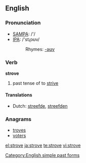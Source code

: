 ==English==

===Pronunciation===
* [[w:SAMPA|SAMPA]]: /'/
* [[w:IPA|IPA]]: /'stɻɔʊv/
*: Rhymes: [[Rhymes:English:-əʊv|-əʊv]]

===Verb===
'''strove'''

# past tense of to [[strive]]

====Translations====
* Dutch: [[streefde]], [[streefden]]

===Anagrams===
* [[troves]]
* [[voters]]

[[Category:English simple past forms]]

[[el:strove]]
[[ja:strove]]
[[te:strove]]
[[vi:strove]]